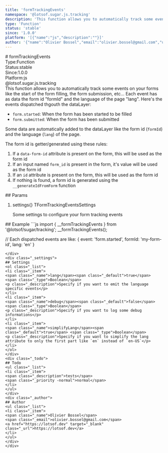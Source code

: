 ```yaml
---
title: 'formTrackingEvents'
namespace: '@lotsof.sugar.js.tracking'
description: 'This function allows you to automatically track some events on your forms like the start of the form filling, the form submission, etc... Each event has as data the form id &quot;formId&quot; and the language of the page &quot;lang&quot;. Here&#39;s the events dispatched thgouth the dataLayer:  - `form.started`: When the form has been started to be filled - `form.submitted`: When the form has been submitted  Some data are automatically added to the dataLayer like the form id (`formId`) and the language (`lang`) of the page.  The form id is getter/generated using these rules:  1. If a `data-form-id` attribute is present on the form, this will be used as the form id 2. If an input named `form_id` is present in the form, it&#39;s value will be used as the form id 3. If an `id` attribute is present on the form, this will be used as the form id 4. If nothing is found, a form id is generated using the `__generateIdFromForm` function'
type: 'Function'
status: 'stable'
since: '1.0.0'
platform: '[{"name":"js","description":""}]'
author: '{"name":"Olivier Bossel","email":"olivier.bossel@gmail.com","url":"https://lotsof.dev"}'
---
```

<div class="docmap-mdx">
# formTrackingEvents
<div class="_metas">
<div class="_type"><span class="_type-label">Type:</span><span class="_type-value">Function</span></div>
<div class="_status"><span class="_status-label">Status:</span><span class="_status-value -stable">stable</span></div>
<div class="_since"><span class="_since-label">Since:</span><span class="_since-value">1.0.0</span></div>
<div class="_platform"><span class="_platform-label">Platform:</span><span class="_platform-value -js">js</span></div>
</div>
<div class="_namespace">@lotsof.sugar.js.tracking</div>
<div class="_description typo-lead typo-format">
This function allows you to automatically track some events on your forms like the start of the form filling,
the form submission, etc...
Each event has as data the form id &quot;formId&quot; and the language of the page &quot;lang&quot;.
Here&#39;s the events dispatched thgouth the dataLayer:

- `form.started`: When the form has been started to be filled
- `form.submitted`: When the form has been submitted

Some data are automatically added to the dataLayer like the form id (`formId`) and the language (`lang`) of the page.

The form id is getter/generated using these rules:

1. If a `data-form-id` attribute is present on the form, this will be used as the form id
2. If an input named `form_id` is present in the form, it&#39;s value will be used as the form id
3. If an `id` attribute is present on the form, this will be used as the form id
4. If nothing is found, a form id is generated using the `__generateIdFromForm` function
</div>
<div class="_params">
## Params
<ol class="_list">
<li class="_item">
<span class="_name">settings</span><span class="_default">&lcub;&rcub;</span> <span class="_type">TFormTrackingEventsSettings</span>
<p class="_description">Some settings to configure your form tracking events</p>
</li>
</ol>
</div>
<div class="_examples">
## Example
```js
import { __formTrackingEvents } from '@lotsof/sugar/tracking';
__formTrackingEvents();

// Each dispatched events are like:
{
   event: 'form.started',
   formId: 'my-form-id',
   lang: 'en'
}
```
</div>
<div class="_settings">
## Settings
<ol class="_list">
<li class="_item">
<span class="_name">lang</span><span class="_default">true</span> <span class="_type">Boolean</span>
<p class="_description">Specify if you want to emit the language specific events</p>
</li>
<li class="_item">
<span class="_name">debug</span><span class="_default">false</span> <span class="_type">Boolean</span>
<p class="_description">Specify if you want to log some debug informations</p>
</li>
<li class="_item">
<span class="_name">simplifyLang</span><span class="_default">true</span> <span class="_type">Boolean</span>
<p class="_description">Specify if you want to simplify the lang attribute to only the first part like `en` instead of `en-US`</p>
</li>
</ol>
</div>
<div class="_todo">
## Todo
<ul class="_list">
<li class="_item">
<span class="_description">tests</span>
<span class="_priority -normal">normal</span>
</li>
</ul>
</div>
<div class="_author">
## Author
<ul class="_list">
<li class="_item">
<span class="_name">Olivier Bossel</span>
<span class="_email">olivier.bossel@gmail.com</span>
<a href="https://lotsof.dev" target="_blank" class="_url">https://lotsof.dev</a>
</li>
</ul>
</div>
</div>